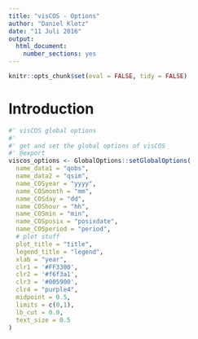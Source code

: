 ```yaml
---
title: "visCOS - Options"
author: "Daniel Klotz"
date: "11 Juli 2016"
output: 
  html_document:
    number_sections: yes
---
```


```r
knitr::opts_chunk$set(eval = FALSE, tidy = FALSE)
```

# Introduction 

```r
#' visCOS global options
#' 
#' get and set the global options of visCOS
#' @export
viscos_options <- GlobalOptions::setGlobalOptions( 
  name_data1 = "qobs", 
  name_data2 = "qsim", 
  name_COSyear = "yyyy",
  name_COSmonth = "mm",
  name_COSday = "dd",
  name_COShour = "hh",
  name_COSmin = "min",
  name_COSposix = "posixdate",
  name_COSperiod = "period",
  # plot stuff
  plot_title = "title",
  legend_title = "legend",
  xlab = "year",
  clr1 = '#FF3300',
  clr2 = '#f6f3a1',
  clr3 = '#005900',
  clr4 = "purple4",
  midpoint = 0.5,
  limits = c(0,1),
  lb_cut = 0.0,
  text_size = 0.5
)

```
